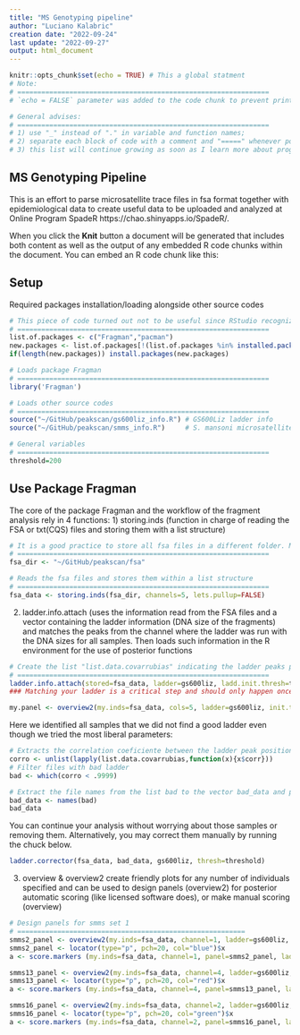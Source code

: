 ```yaml
---
title: "MS Genotyping pipeline"
author: "Luciano Kalabric"
creation date: "2022-09-24"
last update: "2022-09-27"
output: html_document
---
```


```r
knitr::opts_chunk$set(echo = TRUE) # This a global statment
# Note:
# ===============================================================
# `echo = FALSE` parameter was added to the code chunk to prevent printing of the R code that generated the outputs and plots

# General advises:
# ===============================================================
# 1) use "_" instead of "." in variable and function names;
# 2) separate each block of code with a comment and "=====" whenever possible
# 3) this list will continue growing as soon as I learn more about programming in R...
```

## MS Genotyping Pipeline

This is an effort to parse microsatellite trace files in fsa format together with epidemiological data to create useful data to be uploaded and analyzed at Online Program SpadeR https://chao.shinyapps.io/SpadeR/.

When you click the **Knit** button a document will be generated that includes both content as well as the output of any embedded R code chunks within the document. You can embed an R code chunk like this:

## Setup

Required packages installation/loading alongside other source codes

```r
# This piece of code turned out not to be useful since RStudio recognizes missing packages and asks for installation
# ===============================================================
list.of.packages <- c("Fragman","pacman")
new.packages <- list.of.packages[!(list.of.packages %in% installed.packages()[,"Package"])]
if(length(new.packages)) install.packages(new.packages)

# Loads package Fragman 
# ===============================================================
library('Fragman')

# Loads other source codes 
# ===============================================================
source("~/GitHub/peakscan/gs600liz_info.R") # GS600Liz ladder info
source("~/GitHub/peakscan/smms_info.R")     # S. mansoni microsatellite info

# General variables
# ===============================================================
threshold=200
```

## Use Package Fragman

The core of the package Fragman and the workflow of the fragment analysis rely in 4 functions:
1) storing.inds (function in charge of reading the FSA or txt(CQS) files and storing them with a list structure)

```r
# It is a good practice to store all fsa files in a different folder. Maybe we should think about saving each set of files in a different folder (i.e. fsa_set1_dir, fsa_set2_dir, etc.)
# ===============================================================
fsa_dir <- "~/GitHub/peakscan/fsa"

# Reads the fsa files and stores them within a list structure
# ===============================================================
fsa_data <- storing.inds(fsa_dir, channels=5, lets.pullup=FALSE)
```

2) ladder.info.attach (uses the information read from the FSA files and a vector containing the ladder information (DNA size of the fragments) and matches the peaks from the channel where the ladder was run with the DNA sizes for all samples. Then loads such information in the R environment for the use of posterior functions

```r
# Create the list "list.data.covarrubias" indicating the ladder peaks position, height, weigth, correlation and error identified in each file
# ===============================================================
ladder.info.attach(stored=fsa_data, ladder=gs600liz, ladd.init.thresh=threshold, prog=FALSE, draw=TRUE)
### Matching your ladder is a critical step and should only happen once per batch of samples read

my.panel <- overview2(my.inds=fsa_data, cols=5, ladder=gs600liz, init.thresh=7000, xlim=c(160,190))

```

Here we identified all samples that we did not find a good ladder even though we tried the most liberal parameters:

```r
# Extracts the correlation coeficiente between the ladder peak positions and sizes from the "list.data.covarrubia"
corro <- unlist(lapply(list.data.covarrubias,function(x){x$corr}))
# Filter files with bad ladder
bad <- which(corro < .9999)

# Extract the file names from the list bad to the vector bad_data and print the results, if any
bad_data <- names(bad)
bad_data
```

You can continue your analysis without worrying about those samples or removing them. Alternatively, you may correct them manually by running the chuck below.

```r
ladder.corrector(fsa_data, bad_data, gs600liz, thresh=threshold)
```
3) overview & overview2 create friendly plots for any
number of individuals specified and can be used to design panels (overview2) for posterior automatic scoring (like licensed software does), or make manual scoring (overview)

```r
# Design panels for smms set 1
# =========================================================
smms2_panel <- overview2(my.inds=fsa_data, channel=1, ladder=gs600liz, init.thresh=7000, xlim=c(219,295))
smms2_panel <- locator(type="p", pch=20, col="blue")$x
a <- score.markers (my.inds=fsa_data, channel=1, panel=smms2_panel, ladder=gs600liz, electro=FALSE)

smms13_panel <- overview2(my.inds=fsa_data, channel=4, ladder=gs600liz, init.thresh=7000, xlim=c(171,228))
smms13_panel <- locator(type="p", pch=20, col="red")$x
a <- score.markers (my.inds=fsa_data, channel=4, panel=smms13_panel, ladder=gs600liz, electro=FALSE)

smms16_panel <- overview2(my.inds=fsa_data, channel=2, ladder=gs600liz, init.thresh=7000, xlim=c(201,258))
smms16_panel <- locator(type="p", pch=20, col="green")$x
a <- score.markers (my.inds=fsa_data, channel=2, panel=smms16_panel, ladder=gs600liz, electro=FALSE)

```

